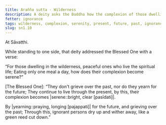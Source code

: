 ```yaml
---
title: Arañña sutta - Wilderness
description: A deity asks the Buddha how the complexion of those dwelling in the wilderness and living the spiritual life becomes serene.
fetter: ignorance
tags: wilderness, complexion, serenity, present, future, past, ignorance, sn, sn1-11, sn1
slug: sn1.10
---
```


At Sāvatthi.

While standing to one side, that deity addressed the Blessed One with a verse:

“For those dwelling in the wilderness,
peaceful ones who live the spiritual life;
Eating only one meal a day,
how does their complexion become serene?”

[The Blessed One]: “They don't grieve over the past,
nor do they yearn for the future;
They continue to live through the present,
by this, their complexion becomes |serene::bright, clear [pasīdati]|.

By |yearning::praying, longing [pajappati]| for the future,
and grieving over the past;
Through this, ignorant persons dry up and wither away,
like a green reed cut down.”